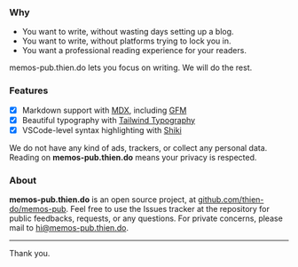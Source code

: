 ### Why

-   You want to write, without wasting days setting up a blog.
-   You want to write, without platforms trying to lock you in.
-   You want a professional reading experience for your readers.

memos-pub.thien.do lets you focus on writing. We will do the rest.

### Features

-   [x] Markdown support with [MDX][mdx], including [GFM][gfm]
-   [x] Beautiful typography with [Tailwind Typography][ttypo]
-   [x] VSCode-level syntax highlighting with [Shiki](https://shiki.matsu.io)

We do not have any kind of ads, trackers, or collect any personal data. Reading
on **memos-pub.thien.do** means your privacy is respected.

[gfm]: https://github.github.com/gfm/
[shiki]: https://shiki.matsu.io
[mdx]: https://mdxjs.com
[ttypo]: https://tailwindcss-typography.vercel.app

### About

**memos-pub.thien.do** is an open source project, at [github.com/thien-do/memos-pub][gh].
Feel free to use the Issues tracker at the repository for public feedbacks,
requests, or any questions. For private concerns, please mail to hi@memos-pub.thien.do.

[gh]: http://github.com/thien-do/memos-pub

---

Thank you.
